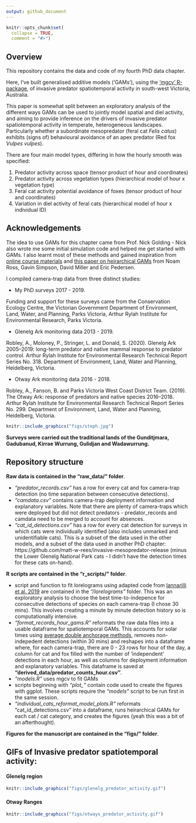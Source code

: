 ```yaml
---
output: github_document
---
```


<!-- README.md is generated from README.Rmd. Please edit that file -->

```r
knitr::opts_chunk$set(
  collapse = TRUE,
  comment = "#>")
```

## Overview

This repository contains the data and code of my fourth PhD data chapter. 

Here, I've built generalised additive models ('GAMs'), using the ['mgcv' R-package](https://cran.r-project.org/web/packages/mgcv/mgcv.pdf), of invasive predator spatiotemporal activity in south-west Victoria, Australia. 

This paper is somewhat split between an exploratory analysis of the different ways GAMs can be used to jointly model spatial and diel activity, and aiming to provide inference on the drivers of invasive predator spatiotemporal activity in temperate, heterogeneous landscapes. Particularly whether a subordinate mesopredator (feral cat *Felis catus*) exhibits (signs of) behavioural avoidance of an apex predator (Red fox *Vulpes vulpes*). 

There are four main model types, differing in how the hourly smooth was specified:

1. Predator activity across space (tensor product of hour and coordinates)
2. Predator activity across vegetation types (hierarchical model of hour x vegetation type)
3. Feral cat activity potential avoidance of foxes (tensor product of hour and coordinates)
4. Variation in diel activity of feral cats (hierarchical model of hour x individual ID)


## Acknowledgements

The idea to use GAMs for this chapter came from Prof. Nick Golding - Nick also wrote me some initial simulation code and helped me get started with GAMs. I also learnt most of these methods and gained inspiration from [online course materials](https://noamross.github.io/mgcv-esa-2018/) and [this paper on heirarchical GAMs](https://peerj.com/articles/6876/) from Noam Ross, Gavin Simpson, David Miller and Eric Pedersen.

I compiled camera-trap data from three distinct studies:

- My PhD surveys 2017 - 2019. 

Funding and support for these surveys came from the Conservation Ecology Centre, the Victorian  Government Department of Environment, Land, Water, and Planning, Parks Victoria, Arthur Rylah  Institute for Environmental Research, Parks Victoria. 

- Glenelg Ark monitoring data 2013 - 2019. 

Robley, A., Moloney, P., Stringer, L. and Donald, S. (2020). Glenelg Ark 2005–2019: long-term predator and native mammal response to predator control. Arthur Rylah Institute for Environmental Research Technical Report Series No. 318. Department of Environment, Land, Water and Planning, Heidelberg, Victoria.

- Otway Ark monitoring data 2016 - 2018. 

Robley, A., Fanson, B. and Parks Victoria West Coast District Team. (2019). The Otway Ark: response of predators and native species 2016–2018. Arthur Rylah Institute for Environmental Research Technical Report Series No. 299. Department of Environment, Land, Water and Planning, Heidelberg, Victoria.

```r
knitr::include_graphics("figs/steph.jpg")
```

**Surveys were carried out the traditional lands of the Gunditjmara, Gadubanud, Kirrae Wurrung,  Gulidjan and Wadawurrung.**


## Repository structure

**Raw data is contained in the "raw_data/" folder**.

- *"predator_records.csv"* has a row for every cat and fox camera-trap detection (no time separation between consecutive detections). 
- *"camdata.csv"* contains camera-trap deployment information and explanatory variables. Note that there are plenty of camera-traps which were deployed but did not detect predators - predator_records and camdata need to be merged to account for absences. 
- *"cat_id_detections.csv"* has a row for every cat detection for surveys in which cats were individually identified (also includes unmarked and unidentifiable cats). This is a subset of the data used in the other models, and a subset of the data used in another PhD chapter:  https://github.com/matt-w-rees/invasive-mesopredator-release (minus the Lower Glenelg National Park cats - I didn't have the detection times for these cats on-hand). 

**R scripts are contained in the "r_scripts/" folder**.

- script and function to fit lorelograms using adapted code from [Iannarilli et al. 2019](https://doi.org/10.1111/2041-210X.13308) are contained in the *"/lorelograms"* folder. This was an exploratory analysis to choose the best time-to-indepence for consecutive detections of species on each camera-trap (I chose 30 mins). This involves creating a minute by minute detection history so is computationally intensive.
- *"format_records_hour_gams.R"* reformats the raw data files into a usable dataframe for spatiotemporal GAMs. This accounts for solar times using [average double anchorage methods](https://doi.org/10.1111/2041-210X.13290), removes non-indepedent detections (within 30 mins) and reshapes into a dataframe where, for each camera-trap, there are 0 - 23 rows for hour of the day, a column for cat and fox filled with the number of 'independent' detections in each hour, as well as columns for deployment information and explanatory variables. This dataframe is saved at **"derived_data/predator_counts_hour.csv"**. 
- *"models.R"* uses mgcv to fit GAMs
- scripts beginning with *"plot_"* contain code used to create the figures with ggplot. These scripts require the *"models"* script to be run first in the same session. 
- *"individual_cats_reformat_model_plots.R"* reformats "cat_id_detections.csv" into a dataframe, runs heirarchical GAMs for each cat / cat category, and creates the figures (yeah this was a bit of an afterthought). 

**Figures for the manuscript are contained in the "figs/" folder**.

## GIFs of Invasive predator spatiotemporal activity:

#### Glenelg region

```r
knitr::include_graphics("figs/glenelg_predator_activity.gif")
```

#### Otway Ranges

```r
knitr::include_graphics("figs/otways_predator_activity.gif")
```

